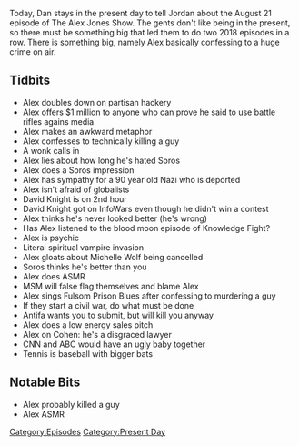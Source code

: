 {{DEFAULTSORT:
    #_EPISODE_0196:August 21, 2018
}}{{Episode
    | title           = August 21, 2018
    | caption         = Listen to this episode on [https://knowledgefight.libsyn.com/knowledge-fight-august-21-2018 Libsyn] [https://open.spotify.com/episode/5LfqcSgzhFrPh6B9W04j3q Spotify]
    | episodeNumber   = 196
    | length          = 01:45:46
    | airDate         = August 22, 2018
    | coverageDate    = August 21, 2018
    | episodeType     = [[:Category:Present Day|Present Day]]
    | appearance      = [[Lester Holt]], [[Brian Stelter]], [[Jack Dorsey]], [[George Soros]], [[David Knight]], [[Michelle Wolf]], [[Michael Cohen]]
    | oocDrop         = Angry Sales Pitch
    | previousEpisode = [[195: August 17, 2018]]
    | nextEpisode     = [[197: Jared Holt from the Sh!tpost Podcast]]
}}

{{Stub}}

Today, Dan stays in the present day to tell Jordan about the August 21 episode of The Alex Jones Show. The gents don't like being in the present, so there must be something big that led them to do two 2018 episodes in a row. There is something big, namely Alex basically confessing to a huge crime on air.

==Tidbits==

*Alex doubles down on partisan hackery
*Alex offers $1 million to anyone who can prove he said to use battle rifles agains media
*Alex makes an awkward metaphor
*Alex confesses to technically killing a guy
*A wonk calls in
*Alex lies about how long he's hated Soros
*Alex does a Soros impression
*Alex has sympathy for a 90 year old Nazi who is deported
*Alex isn't afraid of globalists
*David Knight is on 2nd hour
*David Knight got on InfoWars even though he didn't win a contest
*Alex thinks he's never looked better (he's wrong)
*Has Alex listened to the blood moon episode of Knowledge Fight?
*Alex is psychic
*Literal spiritual vampire invasion
*Alex gloats about Michelle Wolf being cancelled
*Soros thinks he's better than you
*Alex does ASMR
*MSM will false flag themselves and blame Alex
*Alex sings Fulsom Prison Blues after confessing to murdering a guy
*If they start a civil war, do what must be done
*Antifa wants you to submit, but will kill you anyway
*Alex does a low energy sales pitch
*Alex on Cohen: he's a disgraced lawyer
*CNN and ABC would have an ugly baby together
*Tennis is baseball with bigger bats

==Notable Bits==

*Alex probably killed a guy
*Alex ASMR

[[Category:Episodes]]
[[Category:Present Day]]
